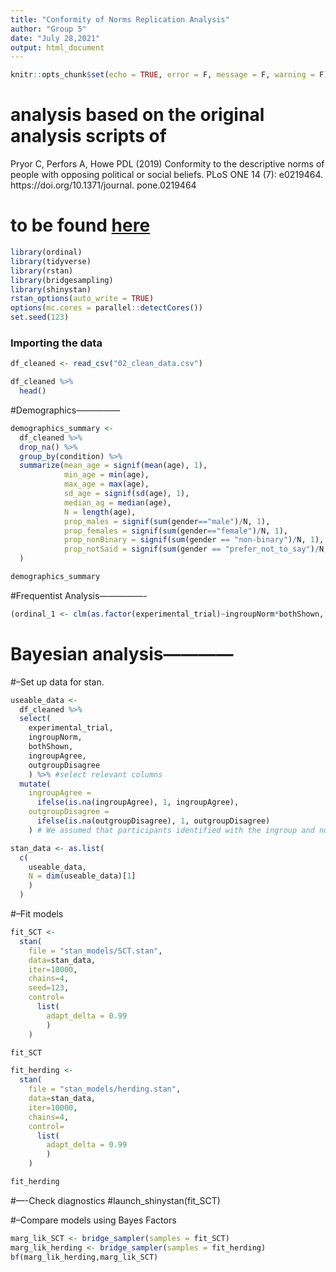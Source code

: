 ```yaml
---
title: "Conformity of Norms Replication Analysis"
author: "Group 5"
date: "July 28,2021"
output: html_document
---
```


```r
knitr::opts_chunk$set(echo = TRUE, error = F, message = F, warning = F)
```

# analysis based on the original analysis scripts of 

Pryor C, Perfors A, Howe PDL (2019)
Conformity to the descriptive norms of people with
opposing political or social beliefs. PLoS ONE 14
(7): e0219464. https://doi.org/10.1371/journal.
pone.0219464

# to be found [here](https://osf.io/tgf96/?view_only=7dc67fcc0c1f4fdea8fe1dfe5d492480)

```r

library(ordinal)
library(tidyverse)
library(rstan)
library(bridgesampling)
library(shinystan)
rstan_options(auto_write = TRUE)
options(mc.cores = parallel::detectCores())
set.seed(123)

```


### Importing the data

```r

df_cleaned <- read_csv("02_clean_data.csv")

```


```r

df_cleaned %>% 
  head()

```

#Demographics---------------

```r

demographics_summary <- 
  df_cleaned %>% 
  drop_na() %>% 
  group_by(condition) %>% 
  summarize(mean_age = signif(mean(age), 1),
            min_age = min(age),
            max_age = max(age),
            sd_age = signif(sd(age), 1),
            median_ag = median(age),
            N = length(age),
            prop_males = signif(sum(gender=="male")/N, 1),
            prop_females = signif(sum(gender=="female")/N, 1),
            prop_nonBinary = signif(sum(gender == "non-binary")/N, 1),
            prop_notSaid = signif(sum(gender == "prefer_not_to_say")/N, 1)
  )

demographics_summary

```

#Frequentist Analysis----------------

```r

(ordinal_1 <- clm(as.factor(experimental_trial)~ingroupNorm*bothShown, data=df_cleaned))

```


# Bayesian analysis------------
#--Set up data for stan.

```r

useable_data <- 
  df_cleaned %>%
  select(
    experimental_trial, 
    ingroupNorm, 
    bothShown, 
    ingroupAgree, 
    outgroupDisagree
    ) %>% #select relevant columns
  mutate(
    ingroupAgree = 
      ifelse(is.na(ingroupAgree), 1, ingroupAgree), 
    outgroupDisagree = 
      ifelse(is.na(outgroupDisagree), 1, outgroupDisagree)
    ) # We assumed that participants identified with the ingroup and not with the outgroup.

stan_data <- as.list(
  c(
    useable_data, 
    N = dim(useable_data)[1]
    )
  )

```


#--Fit models

```r

fit_SCT <- 
  stan(
    file = "stan_models/SCT.stan", 
    data=stan_data, 
    iter=10000, 
    chains=4, 
    seed=123, 
    control=
      list(
        adapt_delta = 0.99
        )
    )

fit_SCT

```


```r

fit_herding <- 
  stan(
    file = "stan_models/herding.stan", 
    data=stan_data, 
    iter=10000, 
    chains=4, 
    control=
      list(
        adapt_delta = 0.99
        )
    )

fit_herding

```

#----Check diagnostics
#launch_shinystan(fit_SCT)

#--Compare models using Bayes Factors

```r

marg_lik_SCT <- bridge_sampler(samples = fit_SCT)
marg_lik_herding <- bridge_sampler(samples = fit_herding)
bf(marg_lik_herding,marg_lik_SCT)

```

